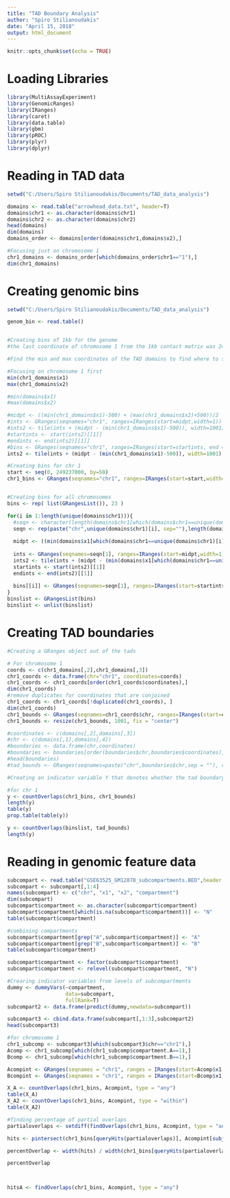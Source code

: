 ```yaml
---
title: "TAD Boundary Analysis"
author: "Spiro Stilianoudakis"
date: "April 15, 2018"
output: html_document
---
```


```r
knitr::opts_chunk$set(echo = TRUE)
```

# Loading Libraries

```r
library(MultiAssayExperiment)
library(GenomicRanges)
library(IRanges)
library(caret)
library(data.table)
library(gbm)
library(pROC)
library(plyr)
library(dplyr)
```


# Reading in TAD data

```r

setwd("C:/Users/Spiro Stilianoudakis/Documents/TAD_data_analysis")

domains <- read.table("arrowhead_data.txt", header=T)
domains$chr1 <- as.character(domains$chr1)
domains$chr2 <- as.character(domains$chr2)
head(domains)
dim(domains)
domains_order <- domains[order(domains$chr1,domains$x2),] 

#Focusing just on chromosome 1
chr1_domains <- domains_order[which(domains_order$chr1=="1"),]
dim(chr1_domains)

```

# Creating genomic bins

```r
setwd("C:/Users/Spiro Stilianoudakis/Documents/TAD_data_analysis")

genom_bin <- read.table()


#Creating bins of 1kb for the genome
#the last coordinate of chromosome 1 from the 1kb contact matrix was 249238000

#Find the min and max coordinates of the TAD domains to find where to start and end the bins

#Focusing on chromosome 1 first
min(chr1_domains$x1)
max(chr1_domains$x2)

#min(domains$x1)
#max(domains$x2)

#midpt <- ((min(chr1_domains$x1)-500) + (max(chr1_domains$x2)+500))/2
#ints <- GRanges(seqnames="chr1", ranges=IRanges(start=midpt,width=1))
#ints2 <- tile(ints + (midpt - (min(chr1_domains$x1)-500)), width=1001)
#startints <- start(ints2)[[1]]
#endints <- end(ints2)[[1]]
#bins <- GRanges(seqnames="chr1", ranges=IRanges(start=startints, end = endints))
ints2 <- tile(ints + (midpt - (min(chr1_domains$x1)-500)), width=1001)

#Creating bins for chr 1
start <- seq(0, 249237000, by=50)
chr1_bins <- GRanges(seqnames="chr1", ranges=IRanges(start=start,width=50))


#Creating bins for all chromosomes
bins <- rep( list(GRangesList()), 23 )

for(i in 1:length(unique(domains$chr1))){
  #seqn <- character(length(domains$chr1[which(domains$chr1==unique(domains$chr1)[i])]))
  seqn <- rep(paste("chr",unique(domains$chr1)[i], sep=""),length(domains$chr1[which(domains$chr1==unique(domains$chr1)[i])]))
  
  midpt <- ((min(domains$x1[which(domains$chr1==unique(domains$chr1)[i])])-500) + (max(domains$x2[which(domains$chr1==unique(domains$chr1)[i])])+500))/2
  
  ints <- GRanges(seqnames=seqn[1], ranges=IRanges(start=midpt,width=1))
  ints2 <- tile(ints + (midpt - (min(domains$x1[which(domains$chr1==unique(domains$chr1)[i])])-500)), width=1001)
  startints <- start(ints2)[[1]]
  endints <- end(ints2)[[1]]
  
  bins[[i]] <- GRanges(seqnames=seqn[1], ranges=IRanges(start=startints, end = endints))
}
binslist <- GRangesList(bins)
binslist <- unlist(binslist)

```


# Creating TAD boundaries

```r

#Creating a GRanges object out of the tads

# For chromosome 1
coords <- c(chr1_domains[,2],chr1_domains[,3])
chr1_coords <- data.frame(chr="chr1", coordinates=coords)
chr1_coords <- chr1_coords[order(chr1_coords$coordinates),]
dim(chr1_coords)
#remove duplicates for coordinates that are conjoined
chr1_coords <- chr1_coords[!duplicated(chr1_coords), ]
dim(chr1_coords)
chr1_bounds <- GRanges(seqnames=chr1_coords$chr, ranges=IRanges(start=chr1_coords$coordinates, width=1))
chr1_bounds <- resize(chr1_bounds, 1001, fix = "center")

#coordinates <- c(domains[,2],domains[,3])
#chr <- c(domains[,1],domains[,4])
#boundaries <- data.frame(chr,coordinates)
#boundaries <- boundaries[order(boundaries$chr,boundaries$coordinates),]
#head(boundaries)
#tad_bounds <- GRanges(seqnames=paste("chr",boundaries$chr,sep = ""), ranges=IRanges(start=boundaries$coordinates, width=1))

#Creating an indicator variable Y that denotes whether the tad boundary is inside the 1 kb bin

#for chr 1
y <- countOverlaps(chr1_bins, chr1_bounds)
length(y)
table(y)
prop.table(table(y))

y <- countOverlaps(binslist, tad_bounds)
length(y)
```

# Reading in genomic feature data

```r
subcompart <- read.table("GSE63525_GM12878_subcompartments.BED",header = F)
subcompart <- subcompart[,1:4]
names(subcompart) <- c("chr", "x1", "x2", "compartment")
dim(subcompart)
subcompart$compartment <- as.character(subcompart$compartment)
subcompart$compartment[which(is.na(subcompart$compartment))] <- "N"
table(subcompart$compartment)

#combining compartments
subcompart$compartment[grep("A",subcompart$compartment)] <- "A"
subcompart$compartment[grep("B",subcompart$compartment)] <- "B"
table(subcompart$compartment)

subcompart$compartment <- factor(subcompart$compartment)
subcompart$compartment <- relevel(subcompart$compartment, "N")

#Crearing indicator variables from levels of subcompartments
dummy <- dummyVars(~compartment,
                   data=subcompart,
                   fullRank=T)
subcompart2 <- data.frame(predict(dummy,newdata=subcompart))

subcompart3 <- cbind.data.frame(subcompart[,1:3],subcompart2)
head(subcompart3)

#for chromosome 1
chr1_subcomp <- subcompart3[which(subcompart3$chr=="chr1"),]
Acomp <- chr1_subcomp[which(chr1_subcomp$compartment.A==1),]
Bcomp <- chr1_subcomp[which(chr1_subcomp$compartment.B==1),]

Acompint <- GRanges(seqnames = "chr1", ranges = IRanges(start=Acomp$x1,end=Acomp$x2))
Bcompint <- GRanges(seqnames = "chr1", ranges = IRanges(start=Bcomp$x1,end=Bcomp$x2))

X_A <- countOverlaps(chr1_bins, Acompint, type = "any")
table(X_A)
X_A2 <- countOverlaps(chr1_bins, Acompint, type = "within")
table(X_A2)

#finding percentage of partial overlaps
partialoverlaps <- setdiff(findOverlaps(chr1_bins, Acompint, type = "any"),findOverlaps(chr1_bins, Acompint, type = "within"))

hits <- pintersect(chr1_bins[queryHits(partialoverlaps)], Acompint[subjectHits(partialoverlaps)])

percentOverlap <- width(hits) / width(chr1_bins[queryHits(partialoverlaps)])

percentOverlap



hitsA <- findOverlaps(chr1_bins, Acompint, type = "any")

```

